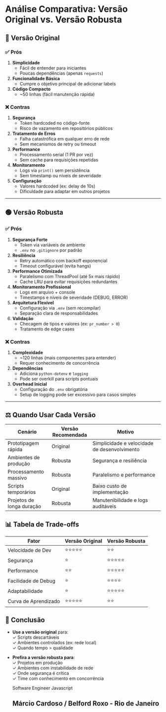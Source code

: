 # Análise Comparativa: Versão Original vs. Versão Robusta

## 🔵 **Versão Original**

### ✅ **Prós**

1.  **Simplicidade**
    -   Fácil de entender para iniciantes
    -   Poucas dependências (apenas `requests`)
2.  **Funcionalidade Básica**
    -   Cumpre o objetivo principal de adicionar labels
3.  **Código Compacto**
    -   \~50 linhas (fácil manutenção rápida)

### ❌ **Contras**

1.  **Segurança**
    -   Token hardcoded no código-fonte\
    -   Risco de vazamento em repositórios públicos
2.  **Tratamento de Erros**
    -   Falha catastrófica em qualquer erro de rede\
    -   Sem mecanismos de retry ou timeout
3.  **Performance**
    -   Processamento serial (1 PR por vez)\
    -   Sem cache para requisições repetidas
4.  **Monitoramento**
    -   Logs via `print()` sem persistência\
    -   Sem timestamp ou níveis de severidade
5.  **Configuração**
    -   Valores hardcoded (ex: delay de 10s)\
    -   Dificuldade para adaptar em outros projetos

------------------------------------------------------------------------

## 🟢 **Versão Robusta**

### ✅ **Prós**

1.  **Segurança Forte**
    -   Token via variáveis de ambiente\
    -   `.env` no `.gitignore` por padrão
2.  **Resiliência**
    -   Retry automático com backoff exponencial\
    -   Timeout configurável (evita hangs)
3.  **Performance Otimizada**
    -   Paralelismo com ThreadPool (até 5x mais rápido)\
    -   Cache LRU para evitar requisições redundantes
4.  **Monitoramento Profissional**
    -   Logs em arquivo + console\
    -   Timestamps e níveis de severidade (DEBUG, ERROR)
5.  **Arquitetura Flexível**
    -   Configuração via `.env` (sem recompilar)\
    -   Separação clara de responsabilidades
6.  **Validação**
    -   Checagem de tipos e valores (ex: `pr_number > 0`)\
    -   Tratamento de edge cases

### ❌ **Contras**

1.  **Complexidade**
    -   \~120 linhas (mais componentes para entender)\
    -   Requer conhecimento de concorrência
2.  **Dependências**
    -   Adiciona `python-dotenv` e `logging`\
    -   Pode ser overkill para scripts pontuais
3.  **Overhead Inicial**
    -   Configuração do `.env` obrigatória\
    -   Setup de logging pode ser excessivo para casos simples

------------------------------------------------------------------------

## ⚖ **Quando Usar Cada Versão**

| **Cenário**               | **Versão Recomendada** | **Motivo**                                   |
|---------------------|-------------------|---------------------------------|
| Prototipagem rápida       | Original               | Simplicidade e velocidade de desenvolvimento |
| Ambientes de produção     | Robusta                | Segurança e resiliência                      |
| Processamento massivo     | Robusta                | Paralelismo e performance                    |
| Scripts temporários       | Original               | Baixo custo de implementação                 |
| Projetos de longa duração | Robusta                | Manutenibilidade e logs auditáveis           |

## 📊 **Tabela de Trade-offs**

| **Fator**            | **Versão Original** | **Versão Robusta** |
|----------------------|---------------------|--------------------|
| Velocidade de Dev    | ⭐⭐⭐⭐⭐          | ⭐⭐               |
| Segurança            | ⭐                  | ⭐⭐⭐⭐⭐         |
| Performance          | ⭐⭐                | ⭐⭐⭐⭐⭐         |
| Facilidade de Debug  | ⭐                  | ⭐⭐⭐⭐           |
| Adaptabilidade       | ⭐                  | ⭐⭐⭐⭐⭐         |
| Curva de Aprendizado | ⭐⭐⭐⭐⭐          | ⭐⭐               |

## 🔎 **Conclusão**

-   **Use a versão original** para:\
    ✓ Scripts descartáveis\
    ✓ Ambientes controlados (ex: rede local)\
    ✓ Quando tempo \> qualidade

-   **Prefira a versão robusta para**:\
    ✓ Projetos em produção\
    ✓ Ambientes com instabilidade de rede\
    ✓ Onde segurança é crítica\
    ✓ Time com conhecimento em concorrência

    Software Engineer Javascript

    ## Márcio Cardoso / Belford Roxo - Rio de Janeiro

